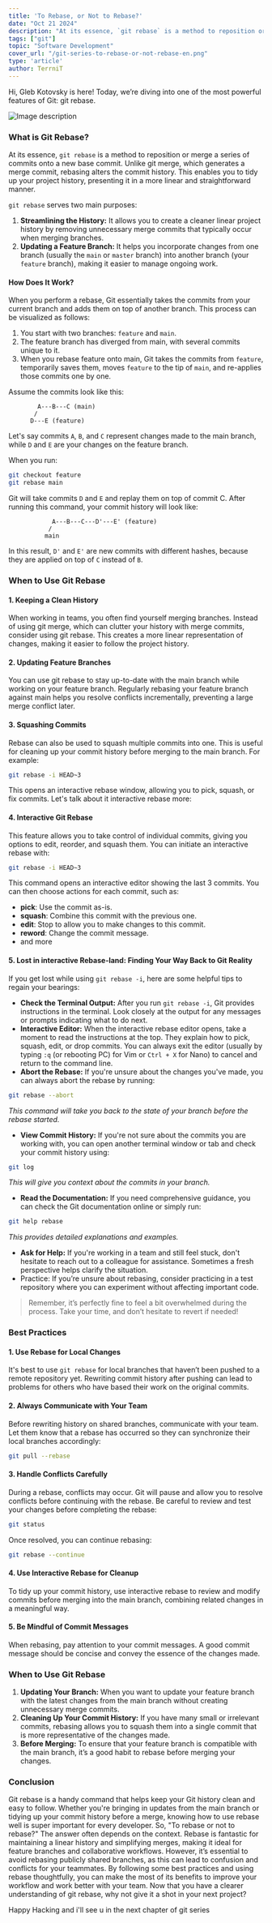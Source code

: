 ```yaml
---
title: 'To Rebase, or Not to Rebase?'
date: "Oct 21 2024"
description: "At its essence, `git rebase` is a method to reposition or merge a series of commits onto a new base commit"
tags: ["git"]
topic: "Software Development"
cover_url: "/git-series-to-rebase-or-not-rebase-en.png"
type: 'article'
author: TerrniT
---
```


Hi, Gleb Kotovsky is here!
Today, we’re diving into one of the most powerful features of Git: git rebase.

![Image description](https://dev-to-uploads.s3.amazonaws.com/uploads/articles/riuxy09zyip2ngjko0bt.png)

### What is Git Rebase?
At its essence, `git rebase` is a method to reposition or merge a series of commits onto a new base commit. Unlike git merge, which generates a merge commit, rebasing alters the commit history. This enables you to tidy up your project history, presenting it in a more linear and straightforward manner.

`git rebase` serves two main purposes:
1. **Streamlining the History:** It allows you to create a cleaner linear project history by removing unnecessary merge commits that typically occur when merging branches.
2. **Updating a Feature Branch:** It helps you incorporate changes from one branch (usually the `main` or `master` branch) into another branch (your `feature` branch), making it easier to manage ongoing work.

#### How Does It Work?
When you perform a rebase, Git essentially takes the commits from your current branch and adds them on top of another branch. This process can be visualized as follows:
1. You start with two branches: `feature` and `main`.
2. The feature branch has diverged from main, with several commits unique to it.
3. When you rebase feature onto main, Git takes the commits from `feature`, temporarily saves them, moves `feature` to the tip of `main`, and re-applies those commits one by one.

Assume the commits look like this:
``` 
        A---B---C (main)
       /
      D---E (feature)
```
Let's say commits `A`, `B`, and `C` represent changes made to the main branch, while `D` and `E` are your changes on the feature branch.

When you run:
```bash
git checkout feature
git rebase main
```

Git will take commits `D` and `E` and replay them on top of commit C. After running this command, your commit history will look like:
```
            A---B---C---D'---E' (feature)
           /
          main
```
In this result, `D'` and `E'` are new commits with different hashes, because they are applied on top of `C` instead of `B`.


### When to Use Git Rebase
#### 1. Keeping a Clean History
When working in teams, you often find yourself merging branches. Instead of using git merge, which can clutter your history with merge commits, consider using git rebase. This creates a more linear representation of changes, making it easier to follow the project history.
#### 2. Updating Feature Branches
You can use git rebase to stay up-to-date with the main branch while working on your feature branch. Regularly rebasing your feature branch against main helps you resolve conflicts incrementally, preventing a large merge conflict later.
#### 3. Squashing Commits
Rebase can also be used to squash multiple commits into one. This is useful for cleaning up your commit history before merging to the main branch. For example:
```bash
git rebase -i HEAD~3
```
This opens an interactive rebase  window, allowing you to pick, squash, or fix commits.
Let's talk about it interactive rebase more:


#### 4. Interactive Git Rebase
This feature allows you to take control of individual commits, giving you options to edit, reorder, and squash them. You can initiate an interactive rebase with:
```bash
git rebase -i HEAD~3

```
This command opens an interactive editor showing the last 3 commits. You can then choose actions for each commit, such as:
- **pick**: Use the commit as-is.
- **squash**: Combine this commit with the previous one.
- **edit**: Stop to allow you to make changes to this commit.
- **reword**: Change the commit message.
- and more

#### 5. Lost in interactive Rebase-land: Finding Your Way Back to Git Reality
If you get lost while using `git rebase -i`, here are some helpful tips to regain your bearings:
- **Check the Terminal Output:** After you run `git rebase -i`, Git provides instructions in the terminal. Look closely at the output for any messages or prompts indicating what to do next.
- **Interactive Editor:** When the interactive rebase editor opens, take a moment to read the instructions at the top. They explain how to pick, squash, edit, or drop commits. You can always exit the editor (usually by typing `:q` (or rebooting PC) for Vim or `Ctrl + X` for Nano) to cancel and return to the command line.
- **Abort the Rebase:** If you're unsure about the changes you've made, you can always abort the rebase by running:
```bash
git rebase --abort
```
_This command will take you back to the state of your branch before the rebase started._

- **View Commit History:** If you're not sure about the commits you are working with, you can open another terminal window or tab and check your commit history using:
```bash
git log
```
_This will give you context about the commits in your branch._

- **Read the Documentation:** If you need comprehensive guidance, you can check the Git documentation online or simply run:
```bash
git help rebase
```
_This provides detailed explanations and examples._

- **Ask for Help:** If you're working in a team and still feel stuck, don't hesitate to reach out to a colleague for assistance. Sometimes a fresh perspective helps clarify the situation.
- Practice: If you’re unsure about rebasing, consider practicing in a test repository where you can experiment without affecting important code.

> Remember, it’s perfectly fine to feel a bit overwhelmed during the process. Take your time, and don’t hesitate to revert if needed!

### Best Practices
#### 1. Use Rebase for Local Changes
It's best to use `git rebase` for local branches that haven’t been pushed to a remote repository yet. Rewriting commit history after pushing can lead to problems for others who have based their work on the original commits.
#### 2. Always Communicate with Your Team
Before rewriting history on shared branches, communicate with your team. Let them know that a rebase has occurred so they can synchronize their local branches accordingly:
```bash
git pull --rebase
```
#### 3. Handle Conflicts Carefully
During a rebase, conflicts may occur. Git will pause and allow you to resolve conflicts before continuing with the rebase. Be careful to review and test your changes before completing the rebase:
```bash
git status
```
Once resolved, you can continue rebasing:
```bash
git rebase --continue
```
#### 4. Use Interactive Rebase for Cleanup
To tidy up your commit history, use interactive rebase to review and modify commits before merging into the main branch, combining related changes in a meaningful way.
#### 5. Be Mindful of Commit Messages
When rebasing, pay attention to your commit messages. A good commit message should be concise and convey the essence of the changes made.

### When to Use Git Rebase
1. **Updating Your Branch:** When you want to update your feature branch with the latest changes from the main branch without creating unnecessary merge commits.
2. **Cleaning Up Your Commit History:** If you have many small or irrelevant commits, rebasing allows you to squash them into a single commit that is more representative of the changes made.
3. **Before Merging:** To ensure that your feature branch is compatible with the main branch, it’s a good habit to rebase before merging your changes.


### Conclusion

Git rebase is a handy command that helps keep your Git history clean and easy to follow. Whether you're bringing in updates from the main branch or tidying up your commit history before a merge, knowing how to use rebase well is super important for every developer.
So, "To rebase or not to rebase?" The answer often depends on the context. Rebase is fantastic for maintaining a linear history and simplifying merges, making it ideal for feature branches and collaborative workflows. However, it’s essential to avoid rebasing publicly shared branches, as this can lead to confusion and conflicts for your teammates.
By following some best practices and using rebase thoughtfully, you can make the most of its benefits to improve your workflow and work better with your team.
Now that you have a clearer understanding of git rebase, why not give it a shot in your next project? 

Happy Hacking and i'll see u in the next chapter of git series
